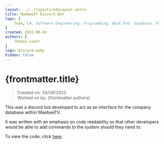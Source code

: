 ```yaml
---
layout: ../../layouts/mdxLayout.astro
title: MaebeeTV Discord Bot
tags: [
    Team, C#, Software Engineering, Programming, Back End, Supabase, Professional Project
]
created: 2022-08-24
authors: [
    Thomas Lower
]
logo: Discord.webp
hidden: false
---
```



# {frontmatter.title}
>Created on: 24/08/2022<br/>
>Worked on by: {frontmatter.authors}

This was a discord bot developed to act as an interface for the company database within MaebeeTV.

It was written with an emphasis on code readability so that other developers would be able to add commands to the system should they need to.

To view the code, click [here](https://github.com/supersliser/MaebeeTVDiscordBotV2).